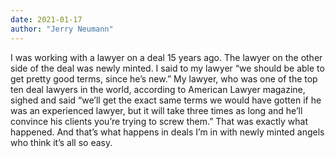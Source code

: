 ```yaml
---
date: 2021-01-17
author: "Jerry Neumann"
---
```


I was working with a lawyer on a deal 15 years ago. The lawyer on the other side of the deal was newly minted. I said to my lawyer “we should be able to get pretty good terms, since he’s new.” My lawyer, who was one of the top ten deal lawyers in the world, according to American Lawyer magazine, sighed and said “we’ll get the exact same terms we would have gotten if he was an experienced lawyer, but it will take three times as long and he’ll convince his clients you’re trying to screw them.” That was exactly what happened. And that’s what happens in deals I’m in with newly minted angels who think it’s all so easy.
